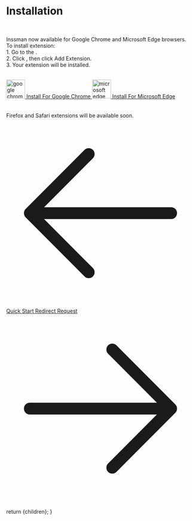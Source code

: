 
<h1 className="text-4xl border-b border-neutral-200/20 pb-2 text-neutral-300">Installation</h1>

<br/>

Inssman now available for Google Chrome and Microsoft Edge browsers.
<br/>
To install extension:
<br/>
1\. Go to the <TextBG text="Browser Web Store" />.
<br/>
2\. Click <TextBG text="Add" />, then click Add Extension.
<br/>
3\. Your extension will be installed.
<br/>
<br/>

<div className="flex gap-4">
  <a className="flex flex-col justify-center items-center w-fit border border-neutral-200/20 hover:border-neutral-200/40 hover:text-neutral-300 px-2 py-1 rounded" href="https://chromewebstore.google.com/detail/inssman-open-source-modif/ghlpdbkhlenlfiglgphledhfhchjfjfk">
    <Image width="50" height="50" alt="google chrome" src="/assets/images/chrome.png" />
    Install For Google Chrome
  </a>
  <a className="flex flex-col justify-center items-center w-fit border border-neutral-200/20 hover:border-neutral-200/40 hover:text-neutral-300 px-2 py-1 rounded" href="https://chromewebstore.google.com/detail/inssman-open-source-modif/ghlpdbkhlenlfiglgphledhfhchjfjfk">
    <Image width="50" height="50" alt="microsoft edge" src="/assets/images/edge.png" />
    Install For Microsoft Edge
  </a>
</div>

<br/>
<br/>
Firefox and Safari extensions will be available soon.

<div className="flex justify-between mt-20 mb-10">
  <a
    className="flex items-center w-fit h-10 p-px px-3 py-2 space-x-2 text-sm no-underline transition duration-200 cursor-pointer text-slate-100 bg-sky-600 hover:bg-sky-400 font-semiboldtext-center ustify-center group hover:shadow-2xl shadow-zinc-900 rounded-2xl"
    href="/docs/quick-start"
  >
    <svg xmlns="http://www.w3.org/2000/svg" fill="none" viewBox="0 0 24 24" stroke-width="1.5" stroke="currentColor" class="w-6 h-6">
      <path stroke-linecap="round" stroke-linejoin="round" d="M10.5 19.5L3 12m0 0l7.5-7.5M3 12h18" />
    </svg>
    Quick Start
  </a>
  <a
    className="flex items-center w-fit h-10 p-px px-3 py-2 space-x-2 text-sm no-underline transition duration-200 cursor-pointer text-slate-100 bg-sky-600 hover:bg-sky-400 font-semiboldtext-center ustify-center group hover:shadow-2xl shadow-zinc-900 rounded-2xl"
    href="/docs/redirect"
  >
    Redirect Request
    <svg xmlns="http://www.w3.org/2000/svg" fill="none" viewBox="0 0 24 24" stroke-width="1.5" stroke="currentColor" className="w-6 h-6">
      <path stroke-linecap="round" stroke-linejoin="round" d="M13.5 4.5L21 12m0 0l-7.5 7.5M21 12H3" />
    </svg>
  </a>
</div>


  return <MdxLayout>{children}</MdxLayout>;
}
